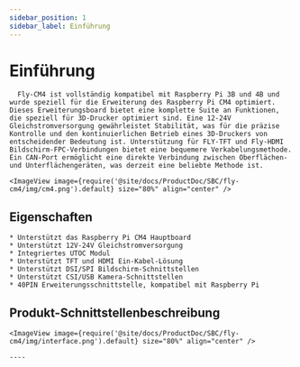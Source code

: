 ```yaml
---
sidebar_position: 1
sidebar_label: Einführung
---
```



# Einführung

      Fly-CM4 ist vollständig kompatibel mit Raspberry Pi 3B und 4B und wurde speziell für die Erweiterung des Raspberry Pi CM4 optimiert. Dieses Erweiterungsboard bietet eine komplette Suite an Funktionen, die speziell für 3D-Drucker optimiert sind. Eine 12-24V Gleichstromversorgung gewährleistet Stabilität, was für die präzise Kontrolle und den kontinuierlichen Betrieb eines 3D-Druckers von entscheidender Bedeutung ist. Unterstützung für FLY-TFT und Fly-HDMI Bildschirm-FPC-Verbindungen bietet eine bequemere Verkabelungsmethode. Ein CAN-Port ermöglicht eine direkte Verbindung zwischen Oberflächen- und Unterflächengeräten, was derzeit eine beliebte Methode ist.

    <ImageView image={require('@site/docs/ProductDoc/SBC/fly-cm4/img/cm4.png').default} size="80%" align="center" />

## Eigenschaften

    * Unterstützt das Raspberry Pi CM4 Hauptboard
    * Unterstützt 12V-24V Gleichstromversorgung
    * Integriertes UTOC Modul
    * Unterstützt TFT und HDMI Ein-Kabel-Lösung
    * Unterstützt DSI/SPI Bildschirm-Schnittstellen
    * Unterstützt CSI/USB Kamera-Schnittstellen
    * 40PIN Erweiterungsschnittstelle, kompatibel mit Raspberry Pi

## Produkt-Schnittstellenbeschreibung

    <ImageView image={require('@site/docs/ProductDoc/SBC/fly-cm4/img/interface.png').default} size="80%" align="center" />

    ----